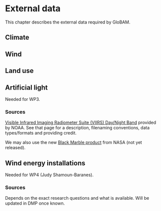 # External data

This chapter describes the external data required by GloBAM.

## Climate

## Wind

## Land use

## Artificial light

Needed for WP3.

### Sources

[Visible Infrared Imaging Radiometer Suite (VIIRS) Day/Night Band](https://ngdc.noaa.gov/eog/viirs/download_dnb_composites.html) provided by NOAA. See that page for a description, filenaming conventions, data types/formats and providing credit.

We may also use the new [Black Marble product](https://viirsland.gsfc.nasa.gov/Products/NASA/BlackMarble.html) from NASA (not yet released).

## Wind energy installations

Needed for WP4 (Judy Shamoun-Baranes).

### Sources

Depends on the exact research questions and what is available. Will be updated in DMP once known.
